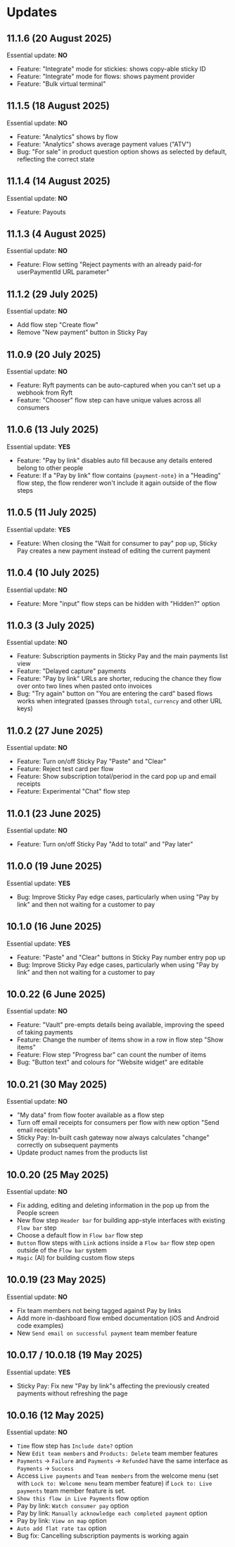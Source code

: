 # Updates

## 11.1.6 (20 August 2025)

Essential update: **NO**

 - Feature: "Integrate" mode for stickies: shows copy-able sticky ID
 - Feature: "Integrate" mode for flows: shows payment provider
 - Feature: "Bulk virtual terminal"

## 11.1.5 (18 August 2025)

Essential update: **NO**

 - Feature: "Analytics" shows by flow
 - Feature: "Analytics" shows average payment values ("ATV")
 - Bug: "For sale" in product question option shows as selected by default, reflecting the correct state

## 11.1.4 (14 August 2025)

Essential update: **NO**

 - Feature: Payouts

## 11.1.3 (4 August 2025)

Essential update: **NO**

 - Feature: Flow setting "Reject payments with an already paid-for userPaymentId URL parameter"

## 11.1.2 (29 July 2025)

Essential update: **NO**

 - Add flow step "Create flow"
 - Remove "New payment" button in Sticky Pay

## 11.0.9 (20 July 2025)

Essential update: **NO**

 - Feature: Ryft payments can be auto-captured when you can't set up a webhook from Ryft
 - Feature: "Chooser" flow step can have unique values across all consumers

## 11.0.6 (13 July 2025)

Essential update: **YES**

 - Feature: "Pay by link" disables auto fill because any details entered belong to other people
 - Feature: If a "Pay by link" flow contains `{payment-note}` in a "Heading" flow step, the flow renderer won't include it again outside of the flow steps

## 11.0.5 (11 July 2025)

Essential update: **YES**

 - Feature: When closing the "Wait for consumer to pay" pop up, Sticky Pay creates a new payment instead of editing the current payment

## 11.0.4 (10 July 2025)

Essential update: **NO**

 - Feature: More "input" flow steps can be hidden with "Hidden?" option

## 11.0.3 (3 July 2025)

Essential update: **NO**

 - Feature: Subscription payments in Sticky Pay and the main payments list view
 - Feature: "Delayed capture" payments
 - Feature: "Pay by link" URLs are shorter, reducing the chance they flow over onto two lines when pasted onto invoices
 - Bug: "Try again" button on "You are entering the card" based flows works when integrated (passes through `total`, `currency` and other URL keys)

## 11.0.2 (27 June 2025)

Essential update: **NO**

 - Feature: Turn on/off Sticky Pay "Paste" and "Clear"
 - Feature: Reject test card per flow
 - Feature: Show subscription total/period in the card pop up and email receipts
 - Feature: Experimental "Chat" flow step

## 11.0.1 (23 June 2025)

Essential update: **NO**

 - Feature: Turn on/off Sticky Pay "Add to total" and "Pay later"

## 11.0.0 (19 June 2025)

Essential update: **YES**

 - Bug: Improve Sticky Pay edge cases, particularly when using "Pay by link" and then not waiting for a customer to pay

## 10.1.0 (16 June 2025)

Essential update: **YES**

 - Feature: "Paste" and "Clear" buttons in Sticky Pay number entry pop up
 - Bug: Improve Sticky Pay edge cases, particularly when using "Pay by link" and then not waiting for a customer to pay

## 10.0.22 (6 June 2025)

Essential update: **NO**

 - Feature: "Vault" pre-empts details being available, improving the speed of taking payments
 - Feature: Change the number of items show in a row in flow step "Show items"
 - Feature: Flow step "Progress bar" can count the number of items
 - Bug: "Button text" and colours for "Website widget" are editable

## 10.0.21 (30 May 2025)

Essential update: **NO**

 - "My data" from flow footer available as a flow step
 - Turn off email receipts for consumers per flow with new option "Send email receipts"
 - Sticky Pay: In-built cash gateway now always calculates "change" correctly on subsequent payments
 - Update product names from the products list

## 10.0.20 (25 May 2025)

Essential update: **NO**

 - Fix adding, editing and deleting information in the pop up from the People screen
 - New flow step `Header bar` for building app-style interfaces with existing `Flow bar` step
 - Choose a default flow in `Flow bar` flow step
 - `Button` flow steps with `Link` actions inside a `Flow bar` flow step open outside of the `Flow bar` system
 - `Magic` (AI) for building custom flow steps

## 10.0.19 (23 May 2025)

Essential update: **NO**

 - Fix team members not being tagged against Pay by links
 - Add more in-dashboard flow embed documentation (iOS and Android code examples)
 - New `Send email on successful payment` team member feature

## 10.0.17 / 10.0.18 (19 May 2025)

Essential update: **YES**

 - Sticky Pay: Fix new "Pay by link"s affecting the previously created payments without refreshing the page

## 10.0.16 (12 May 2025)

Essential update: **NO**

 - `Time` flow step has `Include date?` option
 - New `Edit team members` and `Products: Delete` team member features
 - `Payments` → `Failure` and `Payments` → `Refunded` have the same interface as `Payments` → `Success`
 - Access `Live payments` and `Team members` from the welcome menu (set with `Lock to: Welcome menu` team member feature) if `Lock to: Live payments` team member feature is set.
 - `Show this flow in Live Payments` flow option
 - Pay by link: `Watch consumer pay` option
 - Pay by link: `Manually acknowledge each completed payment` option
 - Pay by link: `View on map` option
 - `Auto add flat rate tax` option
 - Bug fix: Cancelling subscription payments is working again
